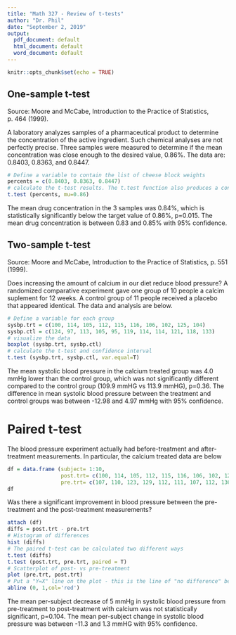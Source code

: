 ---
title: "Math 327 - Review of t-tests"
author: "Dr. Phil"
date: "September 2, 2019"
output:
  pdf_document: default
  html_document: default
  word_document: default
---


```{r setup, include=FALSE}
knitr::opts_chunk$set(echo = TRUE)
```

## One-sample t-test

Source: Moore and McCabe, Introduction to the Practice of Statistics, p. 464 (1999).

A laboratory analyzes samples of a pharmaceutical product to determine the concentration of the active ingredient.  Such chemical analyses are not perfectly precise.  Three samples were measured to determine if the mean concentration was close enough to the desired value, 0.86%.  The data are: 0.8403, 0.8363, and 0.8447.

```{r fig.height=3.5, fig.width=5}
# Define a variable to contain the list of cheese block weights
percents = c(0.8403, 0.8363, 0.8447)
# calculate the t-test results. The t.test function also produces a confidence interval
t.test (percents, mu=0.86)
```

The mean drug concentration in the 3 samples was 0.84%, which is statistically significantly below the target value of 0.86%, p=0.015.  The mean drug concentration is between 0.83 and 0.85% with 95% confidence.

## Two-sample t-test

Source: Moore and McCabe, Introduction to the Practice of Statistics, p. 551 (1999).

Does increasing the amount of calcium in our diet reduce blood pressure?  A randomized comparative experiment gave one group of 10 people a calcim suplement for 12 weeks.  A control group of 11 people received a placebo that appeared identical.  The data and analysis are below.

```{r fig.height=3.5, fig.width=5}
# Define a variable for each group
sysbp.trt = c(100, 114, 105, 112, 115, 116, 106, 102, 125, 104)
sysbp.ctl = c(124, 97, 113, 105, 95, 119, 114, 114, 121, 118, 133)
# visualize the data
boxplot (sysbp.trt, sysbp.ctl)
# calculate the t-test and confidence interval
t.test (sysbp.trt, sysbp.ctl, var.equal=T)
```

The mean systolic blood pressure in the calcium treated group was 4.0 mmHg lower than the control group, which was not significantly different compared to the control group (109.9 mmHG vs 113.9 mmHG), p=0.36.  The difference in mean systolic blood pressure between the treatment and control groups was between -12.98 and 4.97 mmHg with 95% confidence.

# Paired t-test

The blood pressure experiment actually had before-treatment and after-treatment measurements.  In particular, the calcium treated data are below

```{r echo=FALSE}
df = data.frame (subject= 1:10, 
                 post.trt= c(100, 114, 105, 112, 115, 116, 106, 102, 125, 104),
                 pre.trt= c(107, 110, 123, 129, 112, 111, 107, 112, 136, 102))
df
```

Was there a significant improvement in blood pressure between the pre-treatment and the post-treatment measurements?

```{r}
attach (df)
diffs = post.trt - pre.trt
# Histogram of differences
hist (diffs)
# The paired t-test can be calculated two different ways
t.test (diffs)
t.test (post.trt, pre.trt, paired = T)
# Scatterplot of post- vs pre-treatment
plot (pre.trt, post.trt)
# Put a "Y=X" line on the plot - this is the line of "no difference" between pre and post
abline (0, 1,col='red')
```

The mean per-subject decrease of 5 mmHg in systolic blood pressure from pre-treatment to post-treatment with calcium was not statistically significant, p=0.104.  The mean per-subject change in systolic blood pressure was between -11.3 and 1.3 mmHG with 95% confidence.

